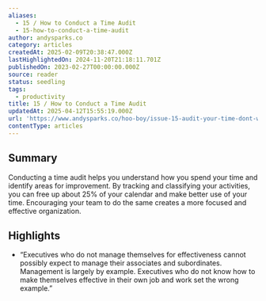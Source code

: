 ```yaml
---
aliases:
  - 15 / How to Conduct a Time Audit
  - 15-how-to-conduct-a-time-audit
author: andysparks.co
category: articles
createdAt: 2025-02-09T20:38:47.000Z
lastHighlightedOn: 2024-11-20T21:18:11.701Z
publishedOn: 2023-02-27T00:00:00.000Z
source: reader
status: seedling
tags:
  - productivity
title: 15 / How to Conduct a Time Audit
updatedAt: 2025-04-12T15:55:19.000Z
url: 'https://www.andysparks.co/hoo-boy/issue-15-audit-your-time-dont-waste-it'
contentType: articles
---
```

## Summary

Conducting a time audit helps you understand how you spend your time and identify areas for improvement. By tracking and classifying your activities, you can free up about 25% of your calendar and make better use of your time. Encouraging your team to do the same creates a more focused and effective organization.

## Highlights

- “Executives who do not manage themselves for effectiveness cannot possibly expect to manage their associates and subordinates. Management is largely by example. Executives who do not know how to make themselves effective in their own job and work set the wrong example.”
